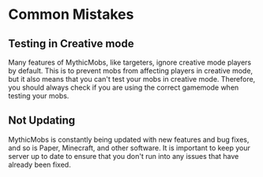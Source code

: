 # Common Mistakes

## Testing in Creative mode

Many features of MythicMobs, like targeters, ignore creative mode players by default.
This is to prevent mobs from affecting players in creative mode, but it also means that you can't test your mobs in creative mode.
Therefore, you should always check if you are using the correct gamemode when testing your mobs.

## Not Updating

MythicMobs is constantly being updated with new features and bug fixes, and so is Paper, Minecraft, and other software.
It is important to keep your server up to date to ensure that you don't run into any issues that have already been fixed.
